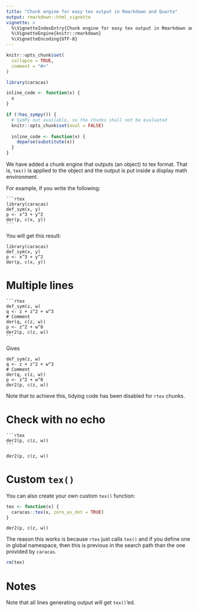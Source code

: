 ```yaml
---
title: "Chunk engine for easy tex output in Rmarkdown and Quarto"
output: rmarkdown::html_vignette
vignette: >
  %\VignetteIndexEntry{Chunk engine for easy tex output in Rmarkdown and Quarto}
  %\VignetteEngine{knitr::rmarkdown}
  %\VignetteEncoding{UTF-8}
---
```


```r
knitr::opts_chunk$set(
  collapse = TRUE,
  comment = "#>"
)
```

```r
library(caracas)
```


```r
inline_code <- function(x) {
  x
}

if (!has_sympy()) {
  # SymPy not available, so the chunks shall not be evaluated
  knitr::opts_chunk$set(eval = FALSE)
  
  inline_code <- function(x) {
    deparse(substitute(x))
  }
}
```

We have added a chunk engine that outputs (an object) to tex format. 
That is, `tex()` is applied to the object and the output is 
put inside a display math environment.

For example, if you write the following:

````verbatim
```rtex
library(caracas)
def_sym(x, y)
p <- x^3 + y^2
der(p, c(x, y))
```
````

You will get this result:

```rtex
library(caracas)
def_sym(x, y)
p <- x^3 + y^2
der(p, c(x, y))
```

# Multiple lines

````verbatim
```rtex
def_sym(z, w)
q <- z + z^2 + w^3
# Comment
der(q, c(z, w))
p <- z^2 + w^8
der2(p, c(z, w))
```
````

Gives

```rtex
def_sym(z, w)
q <- z + z^2 + w^3
# Comment
der(q, c(z, w))
p <- z^2 + w^8
der2(p, c(z, w))
```

Note that to achieve this, tidying code has been disabled for `rtex` chunks.

# Check with no echo

````verbatim
```rtex
der2(p, c(z, w))
```
````

```rtex
der2(p, c(z, w))
```

# Custom `tex()`

You can also create your own custom `tex()` function:

```r
tex <- function(x) {
  caracas::tex(x, zero_as_dot = TRUE)
}
```

```rtex
der2(p, c(z, w))
```

The reason this works is because `rtex` just calls `tex()` and 
if you define one in global namespace, then this is previous in the 
search path than the one provided by `caracas`.

```r
rm(tex)
```

# Notes

Note that all lines generating output will get `tex()`'ed. 

